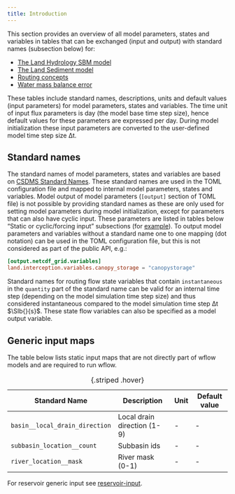 ```yaml
---
title: Introduction
---
```


This section provides an overview of all model parameters, states and variables in tables
that can be exchanged (input and output) with standard names (subsection below) for:

+ [The Land Hydrology SBM model](./parameters_landhydrology_sbm.qmd)
+ [The Land Sediment model](./parameters_sediment.qmd)
+ [Routing concepts](./parameters_routing.qmd)
+ [Water mass balance error](./parameters_mass_balance.qmd)

These tables include standard names, descriptions, units and default values (input
parameters) for model parameters, states and variables. The time unit of input flux
parameters is day (the model base time step size), hence default values for these parameters
are expressed per day. During model initialization these input parameters are converted to
the user-defined model time step size Δt.

## Standard names
The standard names of model parameters, states and variables are based on [CSDMS Standard
Names](https://csdms.colorado.edu/wiki/CSDMS_Standard_Names). These standard names are used
in the TOML configuration file and mapped to internal model parameters, states and
variables. Model output of model parameters (`[output]` section of TOML file) is not
possible by providing standard names as these are only used for setting model parameters
during model initialization, except for parameters that can also have cyclic input. These
parameters are listed in tables below "Static or cyclic/forcing input" subsections (for
[example](./parameters_landhydrology_sbm.qmd#input-cyclic-lai)). To output model parameters
and variables without a standard name one to one mapping (dot notation) can be used in the
TOML configuration file, but this is not considered as part of the public API, e.g.:

```toml
[output.netcdf_grid.variables]
land.interception.variables.canopy_storage = "canopystorage"
```

Standard names for routing flow state variables that contain `instantaneous` in the
`quantity` part of the standard name can be valid for an internal time step (depending on
the model simulation time step size) and thus considered instantaneous compared to the model
simulation time step Δt $\SIb{}{s}$. These state flow variables can also be specified as a
model output variable.

## Generic input maps {#input-generic}
The table below lists static input maps that are not directly part of wflow models and are
required to run wflow. 

| Standard Name | Description | Unit | Default value |
| ---- | ----- | - | -- |
| `basin__local_drain_direction` | Local drain direction (1-9) | - | - |
| `subbasin_location__count` | Subbasin ids | - | - |
| `river_location__mask` | River mask (0-1) | - | - |
: {.striped .hover}

For reservoir generic input see [reservoir-input](./parameters_routing.qmd#input-generic-reservoir).
